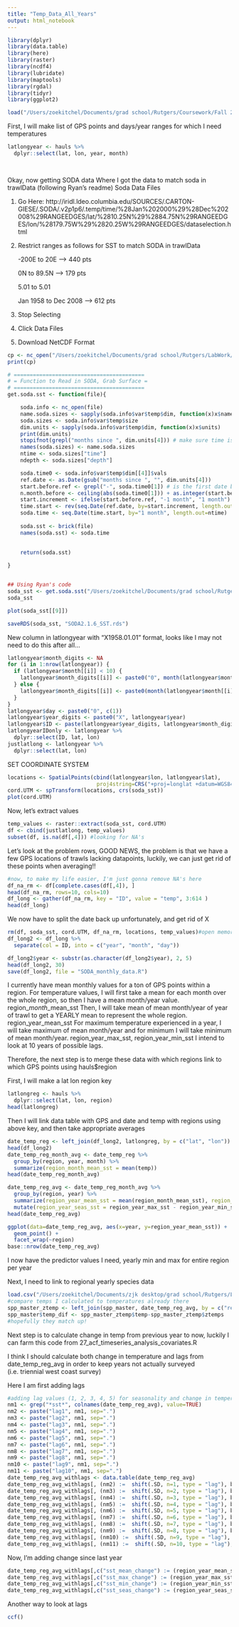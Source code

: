 ```yaml
---
title: "Temp_Data_All_Years"
output: html_notebook
---
```


```r
library(dplyr)
library(data.table)
library(here)
library(raster)
library(ncdf4)
library(lubridate)
library(maptools)
library(rgdal)
library(tidyr)
library(ggplot2)

load("/Users/zoekitchel/Documents/grad school/Rutgers/Coursework/Fall 2018/SDM/hauls_catch_Dec2017 1.RData")
```

First, I will make list of GPS points and days/year ranges for which I need temperatures

```r
latlongyear <- hauls %>%
  dplyr::select(lat, lon, year, month)

  

```

Okay, now getting SODA data
Where I got the data to match soda in trawlData (following Ryan's readme)
Soda Data Files

 1. Go Here: http://iridl.ldeo.columbia.edu/SOURCES/.CARTON-GIESE/.SODA/.v2p1p6/.temp/time/%28Jan%202000%29%28Dec%202008%29RANGEEDGES/lat/%2810.25N%29%2884.75N%29RANGEEDGES/lon/%28179.75W%29%2820.25W%29RANGEEDGES/dataselection.html

 2. Restrict ranges as follows for SST to match SODA in trawlData

 	-200E to 20E --> 440 pts

 	0N to 89.5N --> 179 pts

 	5.01 to 5.01

 	Jan 1958 to Dec 2008 --> 612 pts


 3. Stop Selecting

 4. Click Data Files

 5. Download NetCDF Format

```r
cp <- nc_open("/Users/zoekitchel/Documents/grad school/Rutgers/LabWork/Colonization_Extinction/CARTON-GIESE_SODA_v2p1p6_sstemp.nc")
print(cp)

# =========================================
# = Function to Read in SODA, Grab Surface =
# =========================================
get.soda.sst <- function(file){

	soda.info <- nc_open(file)
	name.soda.sizes <- sapply(soda.info$var$temp$dim, function(x)x$name)
	soda.sizes <- soda.info$var$temp$size
	dim.units <- sapply(soda.info$var$temp$dim, function(x)x$units)
	print(dim.units)
	stopifnot(grepl("months since ", dim.units[4])) # make sure time is in correct units and in right place
	names(soda.sizes) <- name.soda.sizes
	ntime <- soda.sizes["time"]
	ndepth <- soda.sizes["depth"]

	soda.time0 <- soda.info$var$temp$dim[[4]]$vals
	ref.date <- as.Date(gsub("months since ", "", dim.units[4]))
	start.before.ref <- grepl("-", soda.time0[1]) # is the first date before ref.date?
	n.month.before <- ceiling(abs(soda.time0[1])) + as.integer(start.before.ref)
	start.increment <- ifelse(start.before.ref, "-1 month", "1 month")
	time.start <- rev(seq.Date(ref.date, by=start.increment, length.out=n.month.before))[1]
	soda.time <- seq.Date(time.start, by="1 month", length.out=ntime)
	
	soda.sst <- brick(file)
	names(soda.sst) <- soda.time

		
	return(soda.sst)
	
}


## Using Ryan's code
soda_sst <- get.soda.sst("/Users/zoekitchel/Documents/grad school/Rutgers/LabWork/Colonization_Extinction/CARTON-GIESE_SODA_v2p1p6_sstemp.nc")
soda_sst

plot(soda_sst[[9]])

saveRDS(soda_sst, "SODA2.1.6_SST.rds")
```
New column in latlongyear with "X1958.01.01" format, looks like I may not need to do this after all...

```r
latlongyear$month_digits <- NA
for (i in 1:nrow(latlongyear)) {
  if (latlongyear$month[[i]] < 10) {
    latlongyear$month_digits[[i]] <- paste0("0", month(latlongyear$month[[i]]))
  } else {
    latlongyear$month_digits[[i]] <- paste0(month(latlongyear$month[[i]]))
  }
}
latlongyear$day <- paste0("0", c(1))
latlongyear$year_digits <- paste0("X", latlongyear$year)
latlongyear$ID <- paste(latlongyear$year_digits, latlongyear$month_digits, latlongyear$day, sep=".")
latlongyearIDonly <- latlongyear %>%
  dplyr::select(ID, lat, lon)
justlatlong <- latlongyear %>%
  dplyr::select(lat, lon)
```
SET COORDINATE SYSTEM
```r
locations <- SpatialPoints(cbind(latlongyear$lon, latlongyear$lat), 
                            proj4string=CRS("+proj=longlat +datum=WGS84 +ellps=WGS84 +towgs84=0,0,0"))
cord.UTM <- spTransform(locations, crs(soda_sst))
plot(cord.UTM)
```

Now, let's extract values

```r
temp_values <- raster::extract(soda_sst, cord.UTM)
df <- cbind(justlatlong, temp_values)
subset(df, is.na(df[,4])) #looking for NA's
```
Let's look at the problem rows, GOOD NEWS, the problem is that we have a few GPS locations of trawls lacking datapoints, luckily, we can just get rid of these points when averaging!!
```r
#now, to make my life easier, I'm just gonna remove NA's here
df_na_rm <- df[complete.cases(df[,4]), ]
head(df_na_rm, rows=10, cols=10)
df_long <- gather(df_na_rm, key = "ID", value = "temp", 3:614 )
head(df_long)
```

We now have to split the date back up unfortunately, and get rid of X

```r
rm(df, soda_sst, cord.UTM, df_na_rm, locations, temp_values)#open memory
df_long2 <- df_long %>%
  separate(col = ID, into = c("year", "month", "day"))

df_long2$year <- substr(as.character(df_long2$year), 2, 5)
head(df_long2, 30)
save(df_long2, file = "SODA_monthly_data.R")
```

I currently have mean monthly values for a ton of GPS points within a region.
For temperature values, I will first take a mean for each month over the whole region, so then I have a mean month/year value. region_*month*_mean_sst
Then, I will take mean of mean month/year of year of trawl to get a YEARLY mean to represent the whole region. region_year_mean_sst
For maximum temperature experienced in a year, I will take maximum of mean month/year and for minimum I will take minimum of mean month/year. region_year_max_sst, region_year_min_sst
I intend to look at 10 years of possible lags. 

Therefore, the next step is to merge these data with which regions link to which GPS points using hauls$region

First, I will make a lat lon region key

```r
latlongreg <- hauls %>%
  dplyr::select(lat, lon, region)
head(latlongreg)
```

Then I will link data table with GPS and date and temp with regions using above key, and then take appropriate averages

```r
date_temp_reg <- left_join(df_long2, latlongreg, by = c("lat", "lon"))
head(df_long2)
date_temp_reg_month_avg <- date_temp_reg %>%
  group_by(region, year, month) %>%
  summarize(region_month_mean_sst = mean(temp))
head(date_temp_reg_month_avg)

date_temp_reg_avg <- date_temp_reg_month_avg %>%
  group_by(region, year) %>%
  summarize(region_year_mean_sst = mean(region_month_mean_sst), region_year_max_sst = max(region_month_mean_sst), region_year_min_sst = min(region_month_mean_sst)) %>%
  mutate(region_year_seas_sst = region_year_max_sst - region_year_min_sst)
head(date_temp_reg_avg)

ggplot(data=date_temp_reg_avg, aes(x=year, y=region_year_mean_sst)) +
  geom_point() +
  facet_wrap(~region)
base::nrow(date_temp_reg_avg)
```

I now have the predictor values I need, yearly min and max for entire region per year

Next, I need to link to regional yearly species data

```r
load.csv("/Users/zoekitchel/Documents/zjk desktop/grad school/Rutgers/LabWork/Col-Ext/R/col_ext_organized/rawdata/spp_master.RData")
#compare temps I calculated to temperatures already there
spp_master_ztemp <- left_join(spp_master, date_temp_reg_avg, by = c("region", "year"))
spp_master$temp_dif <- spp_master_ztemp$temp-spp_master_ztemp$ztemps
#hopefully they match up!
```
Next step is to calculate change in temp from previous year to now, luckily I can farm this code from 27_acf_timeseries_analysis_covariates.R

I think I should calculate both change in temperature and lags from date_temp_reg_avg in order to keep years not actually surveyed (i.e. triennial west coast survey)

Here I am first adding lags
```r
#adding lag values (1, 2, 3, 4, 5) for seasonality and change in temperature
nm1 <- grep("*sst*", colnames(date_temp_reg_avg), value=TRUE)
nm2 <- paste("lag1", nm1, sep=".")
nm3 <- paste("lag2", nm1, sep=".")
nm4 <- paste("lag3", nm1, sep=".")
nm5 <- paste("lag4", nm1, sep=".")
nm6 <- paste("lag5", nm1, sep=".")
nm7 <- paste("lag6", nm1, sep=".")
nm8 <- paste("lag7", nm1, sep=".")
nm9 <- paste("lag8", nm1, sep=".")
nm10 <- paste("lag9", nm1, sep=".")
nm11 <- paste("lag10", nm1, sep=".")
date_temp_reg_avg_withlags <- data.table(date_temp_reg_avg)
date_temp_reg_avg_withlags[, (nm2) :=  shift(.SD, n=1, type = "lag"), by=region, .SDcols=nm1]
date_temp_reg_avg_withlags[, (nm3) :=  shift(.SD, n=2, type = "lag"), by=region, .SDcols=nm1]
date_temp_reg_avg_withlags[, (nm4) :=  shift(.SD, n=3, type = "lag"), by=region, .SDcols=nm1]
date_temp_reg_avg_withlags[, (nm5) :=  shift(.SD, n=4, type = "lag"), by=region, .SDcols=nm1]
date_temp_reg_avg_withlags[, (nm6) :=  shift(.SD, n=5, type = "lag"), by=region, .SDcols=nm1]
date_temp_reg_avg_withlags[, (nm7) :=  shift(.SD, n=6, type = "lag"), by=region, .SDcols=nm1]
date_temp_reg_avg_withlags[, (nm8) :=  shift(.SD, n=7, type = "lag"), by=region, .SDcols=nm1]
date_temp_reg_avg_withlags[, (nm9) :=  shift(.SD, n=8, type = "lag"), by=region, .SDcols=nm1]
date_temp_reg_avg_withlags[, (nm10) :=  shift(.SD, n=9, type = "lag"), by=region, .SDcols=nm1]
date_temp_reg_avg_withlags[, (nm11) :=  shift(.SD, n=10, type = "lag"), by=region, .SDcols=nm1]
```

Now, I'm adding change since last year
```r
date_temp_reg_avg_withlags[,c("sst_mean_change") := (region_year_mean_sst - lag1.region_year_mean_sst)]
date_temp_reg_avg_withlags[,c("sst_max_change") := (region_year_max_sst - lag1.region_year_max_sst)]
date_temp_reg_avg_withlags[,c("sst_min_change") := (region_year_min_sst - lag1.region_year_min_sst)]
date_temp_reg_avg_withlags[,c("sst_seas_change") := (region_year_seas_sst - lag1.region_year_seas_sst)]

```

Another way to look at lags

```r
ccf()
```
